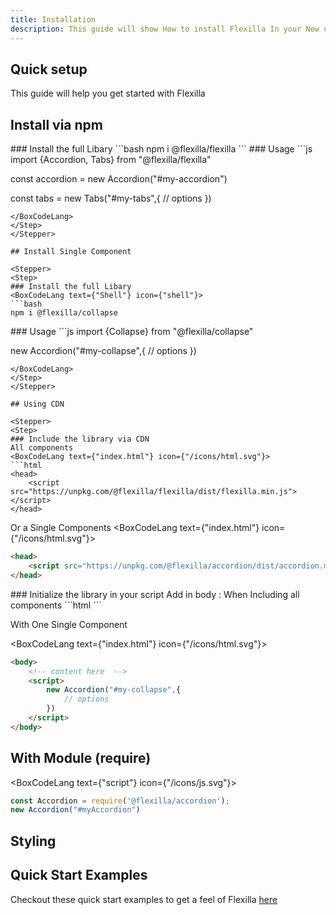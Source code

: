 ```yaml
---
title: Installation
description: This guide will show How to install Flexilla In your New or Existing Project
---
```


## Quick setup

This guide will help you get started with Flexilla

## Install via npm

<Stepper>
<Step>
### Install the full Libary
<BoxCodeLang text={"Shell"} icon={"/icons/shell.svg"}>
```bash
npm i @flexilla/flexilla
```
</BoxCodeLang>
</Step>
<Step>
### Usage
<BoxCodeLang text={"script"} icon={"/icons/js.svg"}>
```js
import {Accordion, Tabs} from "@flexilla/flexilla"

const accordion = new Accordion("#my-accordion")

const tabs = new  Tabs("#my-tabs",{ 
    // options
})
```
</BoxCodeLang>
</Step>
</Stepper>

## Install Single Component

<Stepper>
<Step>
### Install the full Libary
<BoxCodeLang text={"Shell"} icon={"shell"}>
```bash
npm i @flexilla/collapse
```
</BoxCodeLang>
</Step>
<Step>
### Usage
<BoxCodeLang text={"script"} icon={"js"}>
```js
import {Collapse} from "@flexilla/collapse"

new Accordion("#my-collapse",{
    // options
})
```
</BoxCodeLang>
</Step>
</Stepper>

## Using CDN

<Stepper>
<Step>
### Include the library via CDN
All components
<BoxCodeLang text={"index.html"} icon={"/icons/html.svg"}>
```html
<head>
    <script src="https://unpkg.com/@flexilla/flexilla/dist/flexilla.min.js"></script>
</head>
```
</BoxCodeLang>

Or a Single Components
<BoxCodeLang text={"index.html"} icon={"/icons/html.svg"}>
```html
<head>
    <script src="https://unpkg.com/@flexilla/accordion/dist/accordion.min.js"></script>
</head>
```
</BoxCodeLang>


</Step>
<Step>
### Initialize the library in your script
Add in body : When Including all components
<BoxCodeLang text={"index.html"} icon={"/icons/html.svg"}>
```html
<body>
    <!-- content here  -->
    <script>
        new Flexilla.Accordion("#my-collapse",{
            // options
        })
    </script>
</body>
```
</BoxCodeLang>

With One Single Component

<BoxCodeLang text={"index.html"} icon={"/icons/html.svg"}>
```html
<body>
    <!-- content here  -->
    <script>
        new Accordion("#my-collapse",{
            // options
        })
    </script>
</body>
```
</BoxCodeLang>
</Step>
</Stepper>


## With Module (require)


<BoxCodeLang text={"script"} icon={"/icons/js.svg"}>
```js
const Accordion = require('@flexilla/accordion');
new Accordion("#myAccordion")
```
</BoxCodeLang>

## Styling


## Quick Start Examples

Checkout these quick start examples to get a feel of Flexilla [here](https://github.com/unify-ui-dev/flexilla/tree/main/examples)